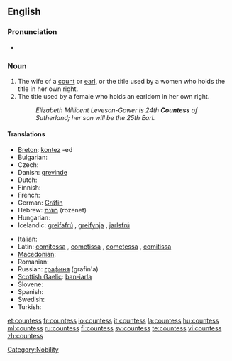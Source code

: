 ==English==

===Pronunciation===
* {{audio|en-us-countess.ogg|Audio (US)}}

===Noun===
{{en-noun|es}}

# The wife of a [[count]] or [[earl]], or the title used by a women who holds the title in her own right.
# The title used by a female who holds an earldom in her own right.
#: ''Elizabeth Millicent Leveson-Gower is 24th '''Countess''' of Sutherland; her son will be the 25th Earl.''

====Translations====
{{trans-top}}
* [[Breton]]: [[kontez]] {{f}} -ed {{p}}
* Bulgarian: {{t|bg|графиня|f|sc=Cyrl}}
* Czech: {{t-|cs|hraběnka|f}}
* Danish: [[grevinde]] {{c}}
* Dutch: {{t+|nl|gravin|f}}
* Finnish: {{t-|fi|kreivitär}}
* French: {{t+|fr|comtesse|f}}
* German: [[Gräfin]] {{f}}
* Hebrew: [[רוזנת]] (rozenet) {{f}}
* Hungarian: {{t+|hu|grófnő}}
* Icelandic: [[greifafrú]] {{f}}, [[greifynja]] {{f}}, [[jarlsfrú]] {{f}}
{{trans-mid}}
* Italian: {{t+|it|contessa|f}}
* Latin: [[comitessa]] {{f}}, [[cometissa]] {{f}}, [[cometessa]] {{f}}, [[comitissa]] {{f}}
* [[Macedonian]]: {{t-|mk|грофица|f|tr=grófica|sc=Cyrl|xs=Macedonian}}
* Romanian: {{t|ro|contesă|f}}
* Russian: [[графиня]] (grafín'a) {{f}}
* [[Scottish Gaelic]]: [[ban-iarla]] {{f}}
* Slovene: {{t+|sl|grofica|f}}
* Spanish: {{t-|es|condesa|f}}
* Swedish: {{t|sv|grevinna|c}}
* Turkish: {{t+|tr|kontes}}
{{trans-bottom}}

[[Category:Nobility]]

[[et:countess]]
[[fr:countess]]
[[io:countess]]
[[it:countess]]
[[la:countess]]
[[hu:countess]]
[[ml:countess]]
[[ru:countess]]
[[fi:countess]]
[[sv:countess]]
[[te:countess]]
[[vi:countess]]
[[zh:countess]]